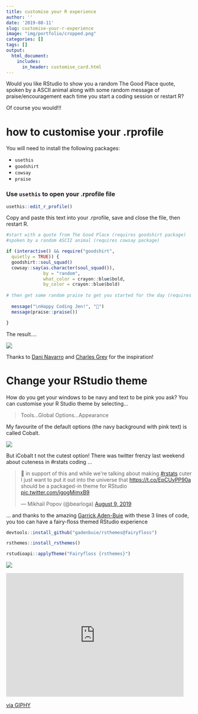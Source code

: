 ```yaml
---
title: customise your R experience
author: ''
date: '2019-08-11'
slug: customise-your-r-experience
image: "img/portfolio/cropped.png"
categories: []
tags: []
output: 
  html_document: 
    includes:
      in_header: customise_card.html
---
```


Would you like RStudio to show you a random The Good Place quote, spoken by a ASCII animal along with some random message of praise/encouragement each time you start a coding session or restart R? 

Of course you would!!! 

# how to customise your .rprofile

You will need to install the following packages:

- `usethis`
- `goodshirt`
- `cowsay`
- `praise`

### Use `usethis` to open your .rprofile file

```r
usethis::edit_r_profile()
```

Copy and paste this text into your .rprofile, save and close the file, then restart R. 

```r
#start with a quote from The Good Place (requires goodshirt package) 
#spoken by a random ASCII animal (requires cowsay package)

if (interactive() && require("goodshirt", 
  quietly = TRUE)) {
  goodshirt::soul_squad()
  cowsay::say(as.character(soul_squad()),
              by = "random",
              what_color = crayon::blue$bold,
              by_color = crayon::blue$bold)
  
# then get some random praise to get you started for the day (requires the praise package) 
  
  message("\nHappy Coding Jen!", "💜")
  message(praise::praise())

}
```

The result....

![](/post/2019-08-11-customise-your-experience_files/message.png)

Thanks to [Dani Navarro](@djnavarro) and [Charles Grey](@cantabile) for the inspiration!


# Change your RStudio theme

How do you get your windows to be navy and text to be pink you ask? You can customise your R Studio theme by selecting...

> Tools...Global Options...Appearance

My favourite of the default options (the navy background with pink text) is called Cobalt. 

![](/post/2019-08-11-customise-your-experience_files/colbalt.png)

But iCobalt t not the cutest option! There was twitter frenzy last weekend about cuteness in #rstats coding ...

<blockquote class="twitter-tweet"><p lang="en" dir="ltr">💯 in support of this and while we&#39;re talking about making <a href="https://twitter.com/hashtag/rstats?src=hash&amp;ref_src=twsrc%5Etfw">#rstats</a> cuter I just want to put it out into the universe that <a href="https://t.co/EpCUyPP90a">https://t.co/EpCUyPP90a</a> should be a packaged-in theme for RStudio <a href="https://t.co/igogMimxB9">pic.twitter.com/igogMimxB9</a></p>&mdash; Mikhail Popov (@bearloga) <a href="https://twitter.com/bearloga/status/1159845693718069249?ref_src=twsrc%5Etfw">August 9, 2019</a></blockquote> <script async src="https://platform.twitter.com/widgets.js" charset="utf-8"></script>

... and thanks to the amazing [Garrick Aden-Buie](@grrrck) with these 3 lines of code, you too can have a fairy-floss themed RStudio experience

```r
devtools::install_github("gadenbuie/rsthemes@fairyfloss")

rsthemes::install_rsthemes()

rstudioapi::applyTheme("Fairyfloss {rsthemes}")
```


![](/post/2019-08-11-customise-your-experience_files/fairy.png)



<iframe src="https://giphy.com/embed/wOU9mPo60N7Us" width="480" height="333" frameBorder="0" class="giphy-embed" allowFullScreen></iframe><p><a href="https://giphy.com/gifs/movie-pretty-mean-girls-wOU9mPo60N7Us">via GIPHY</a></p>

